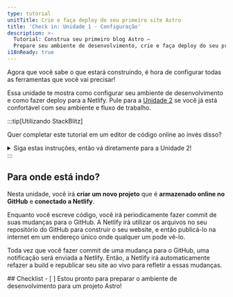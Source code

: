 ```yaml
---
type: tutorial
unitTitle: Crie e faça deploy do seu primeiro site Astro
title: 'Check in: Unidade 1 - Configuração'
description: >-
  Tutorial: Construa seu primeiro blog Astro —
  Prepare seu ambiente de desenvolvimento, crie e faça deploy do seu primeiro site Astro
i18nReady: true
---
```



Agora que você sabe o que estará construindo, é hora de configurar todas as ferramentas que você vai precisar!

Essa unidade te mostra como configurar seu ambiente de desenvolvimento e como fazer deploy para a Netlify. Pule para a [Unidade 2](/pt-br/tutorial/2-pages/) se você já está confortável com seu ambiente e fluxo de trabalho.

:::tip[Utilizando StackBlitz]

Quer completar este tutorial em um editor de código online ao invés disso?
<details>
<summary>Siga estas instruções, então vá diretamente para a Unidade 2!</summary>

**Configure o StackBlitz**
1. Visite [astro.new](https://astro.new) e clique no botão para abrir o template "Empty Project" no StackBlitz. 

2. Clique em "Sign in" no lado superior direito para entrar com suas credenciais do GitHub.

3. No lado superior esquerdo da janela do editor do StackBlitz, clique em "fork" no template (salvar no painel da sua própria conta).

4. Espere o projeto carregar, e então você irá ver uma visualização ao vivo do template inicial "Empty Project".

**Faça uma Modificação**

No painel de arquivos, você deve ver `src/pages/index.astro`. Clique para abrí-lo, e então siga [Escreva sua primeira linha de Astro](/pt-br/tutorial/1-setup/3/) para modificar esse arquivo.

**Crie um Repositório no GitHub**

1. Clique no botão <kbd>Connect Repository</kbd> no topo da sua lista de arquivos, insira um novo nome para seu repositório, e clique em <kbd>Create repo & push</kbd>. 

2. Quando você tiver chances para dar commit no GitHub, um botão "Commit" irá aparecer no lado superior esquerdo da sua área de trabalho. Clicar nele irá te permitir inserir uma mensagem de commit, e então atualizar seu repositório.

**Faça Deploy do seu Site**

Se você quiser fazer deploy para a Netlify, pule para [Faça deploy do seu site para a web](/pt-br/tutorial/1-setup/5/).
Caso contrário, pule para a [Unidade 2](/pt-br/tutorial/2-pages/) para começar a construir com o Astro!

</details>
:::

## Para onde está indo?

Nesta unidade, você irá **criar um novo projeto** que é **armazenado online no GitHub** e **conectado a Netlify**.

Enquanto você escreve código, você irá periodicamente fazer commit de suas mudanças para o GitHub. A Netlify irá utilizar os arquivos no seu repositório do GitHub para construir o seu website, e então publicá-lo na internet em um endereço único onde qualquer um pode vê-lo.

Toda vez que você fazer commit de uma mudança para o GitHub, uma notificação será enviada a Netlify. Então, a Netlify irá automaticamente refazer a build e republicar seu site ao vivo para refletir a essas mudanças.


<Box icon="check-list">
## Checklist

<Checklist>
- [ ] Estou pronto para preparar o ambiente de desenvolvimento para um projeto Astro!
</Checklist>
</Box>
